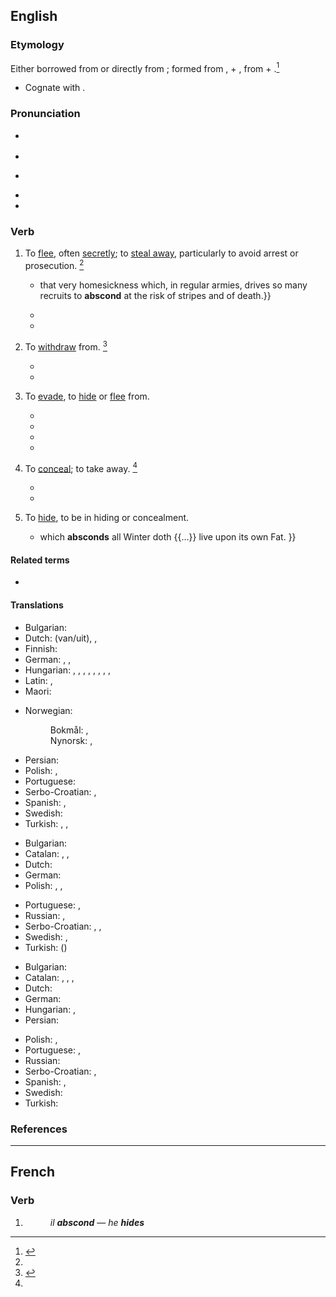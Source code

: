 ==English==

===Etymology===
{{root|en|ine-pro|*dʰeh₁-}}
Either borrowed from {{bor|en|frm|abscondre}} or directly from {{bor|en|la|abscondō||hide}}; formed from {{m|la|abs}}, {{m|la|ab||away}} + {{m|la|condō||put together, store}}, from {{m|la|con-||together}} + {{m|ine-pro|*dʰeh₁-||to put, place, set}}.<ref>{{R:CDOE|page=4}}</ref>
* Cognate with {{m|en|sconce||a type of light fixture}}.

===Pronunciation===
* {{a|RP}} {{IPA|en|/əbˈskɒnd/}}
* {{audio|en|LL-Q1860 (eng)-Vealhurl-abscond.wav|Audio (RP)}}
* {{a|GA}} {{IPA|en|/əbˈskɑnd/}}
* {{rhymes|en|ɒnd|s=2}}
* {{hyph|en|ab|scond}}

===Verb===
{{en-verb}}

# {{lb|en|intransitive|reflexive}} To [[flee]], often [[secretly]]; to [[steal away]], particularly to avoid arrest or prosecution. {{defdate|From mid 16th century.}}<ref name=SOED/>
#: {{syn|en|flee|run away|steal away}}
#: {{ux|en|The thieves '''absconded''' with our property.}}
#* {{quote-book|en|year=1848|author={{w|Thomas Babington Macaulay}}|title=[[w:The History of England from the Accession of James the Second|The History of England]]|chapter=13|passage={{...}} that very homesickness which, in regular armies, drives so many recruits to '''abscond''' at the risk of stripes and of death.}}
#* {{RQ:Bierce Dictionary|entry=abscond|passage=Spring beckons! All things to the call respond; / The trees are leaving and cashiers '''abscond'''.}}
#* {{quote-av|en|year=1942|author={{w|Julius J. Epstein}}; {{w|Philip G. Epstein}}; {{w|Howard Koch (screenwriter)|Howard Koch}}|title={{w|Casablanca (film)|Casablanca}}|role=Captain Renault|actor=Claude Rains|passage=I've often speculated why you don't return to America. Did you '''abscond''' with the church funds? Run off with a senator's wife? I like to think you killed a man. It's the Romantic in me.}}
# {{lb|en|intransitive}} To [[withdraw]] from. {{defdate|From mid 16th century.}}<ref name=SOED>{{R:SOED5|page=8}}</ref>
#* {{quote-book|en|year=2006|author=Richard Rojcewicz|title=The Gods And Technology: A Reading Of Heidegger|isbn=0791482308|passage=Modern technology accompanies the '''absconding''' of the original attitude.<!--What does this mean? It is a paraphrase of a translation of Heidegger.-->}}
#* {{quote-book|en|year=2009|author=Sonia Brill|title=Relationships Without Anger|isbn=144902789X|passage=You cannot '''abscond''' from the responsibility both you and your partner owe to this event, and that includes dealing with anger issues and any other emotional issues that come with it.}}
# {{lb|en|transitive}} To [[evade]], to [[hide]] or [[flee]] from.
#: {{ux|en|The captain '''absconded''' his responsibility.}}
#* {{quote-book|en|year=2006|author=Aldo E. Chircop, Olof Lindén|title=Places of Refuge for Ships|isbn=900414952X|passage=If the distress situation is solved successfully, the anonymous shipowner will reap the commercial benefit, if the situation ends in disaster, the shipowner will hide behind an anonymous post box in a foreign country and will '''abscond''' responsibility.}}
#* {{quote-book|en|title=The Mystical Harvest|page=431|books.google.com/books?isbn=0595481140|author=Somar|year=2008|passage=The driver snatched a packet of cigarettes out of the glove compartment and '''absconded''' the driver's seat without a word}}
#* {{quote-book|en|title=Girls on the Verge: Debutante Dips, Drive-bys, and Other Initiations|page=29|books.google.com/books?isbn=1429981970|author=Vendela Vida|year=2007|passage=Those who evidently did not get invited back to their top choices have already '''absconded''' the scene, tripping in their high heels as they ran.}}
#* {{quote-book|en|title=Gangland Melbourne|page=47|books.google.com/books?isbn=0522858694|author=James Morton, Susanna Lobez|year=2011|passage=In 1939 she '''absconded''' her bail in Melbourne and went to New Zealand, where she also absconded on a charge of stealing diamonds.}}
# {{lb|en|obsolete|transitive}} To [[conceal]]; to take away. {{defdate|First attested in the late 16<sup>th</sup> century.}}<ref name=SOED/>
#: {{syn|en|conceal}}
#* {{quote-book|en|title=treatise on the eye, the manner and phaenomena of vision|volume=2|author=William Porterfield|editor=G. Hamilton, John Balfour|year=1759|passage=for having applied to the Side of the Head any thin black Body, such as the Brim of a Hat, so as it may '''abscond''' the Objects that are upon that Side}}
#* {{quote-book|en|title=The Buccaneers of America|page=161|books.google.com/books?isbn=1108024815|author={{w|John Esquemeling}}, Henry Powell|year_published=2010|year=1684|passage=They examined every prisoner by himself (who were in all about two hundred and fifty persons) where they had '''absconded''' the rest of their goods}}
# {{lb|en|archaic|intransitive|reflexive}} To [[hide]], to be in hiding or concealment.
#* {{quote-book|en|year=1691-1735|author={{w|John Ray}}|title=The Wisdom of God Manifested in the Works of the Creation|url=http://books.google.com/books?id=rRI5AAAAcAAJ&pg=PA300&dq=intitle:works+of+creation+inauthor:ray&hl=en&sa=X&ei=mpnNUZHMJ4Pu0gGZo4GICw&ved=0CDUQ6AEwAA#v=snippet&q=absconds&f=false|passage=<!--The work was in editions while Ray was alive from 1691 to 1705. Google Books has the citation only in a 1735 edition.-->the ''Marmotto'', {{...}} which '''absconds''' all Winter doth {{...}} live upon its own Fat.<!--MW 1913 has "the marmot absconds all winter"-->}}

====Related terms====
* {{l|en|sconce}}

====Translations====
{{trans-top|to flee, often secretly}}
* Bulgarian: {{t|bg|измъквам се, заминавам тайно}}
* Dutch: {{l|nl|heimelijk}} {{t+|nl|vertrekken}} (van/uit), {{t|nl|zich stilletjes uit de voeten maken}}, {{t|nl|zijn biezen pakken}}
* Finnish: {{t+|fi|karata}}
* German: {{l|de|sich}} {{t+|de|davonmachen}}, {{t+|de|türmen}}, {{t+|de|davonstehlen}}
* Hungarian: {{t+|hu|megszökik}}, {{t+|hu|elszökik}}, {{t+|hu|elmenekül}}, {{t+|hu|kereket old}}, {{t+|hu|meglóg}}, {{t+|hu|meglép}}, {{t+|hu|elillan}}, {{t+|hu|továbbáll}}, {{t+|hu|megfutamodik}}
* Latin: {{t|la|lateo}}, {{t|la|latito}}
* Maori: {{t|mi|whati}}
{{trans-mid}}
* Norwegian:
*: Bokmål: {{t+|nb|rømme}}, {{t+|nb|stikke av}}
*: Nynorsk: {{t|nn|rømme}}, {{t|nn|stikke av}}
* Persian: {{t+|fa|گریختن|sc=fa-Arab}}
* Polish: {{t+|pl|zbiec}}, {{t+|pl|uciec}}
* Portuguese: {{t|pt|[[esconder]]-[[se]]}}
* Serbo-Croatian: {{t|sh|otići potajice}}, {{t+|sh|šmugnuti}}
* Spanish: {{t+|es|fugar|alt=fugarse}}, {{t+|es|evadir|alt=evadirse}}
* Swedish: {{t+|sv|rymma}}
* Turkish: {{t+|tr|kaçmak}}, {{t+|tr|sıvışmak}} {{qualifier|colloquial}}, {{t+|tr|tüymek}} {{qualifier|colloquial}}
{{trans-bottom}}

{{trans-top|to withdraw from}}
* Bulgarian: {{t|bg|избягвам, отдръпвам се от}}
* Catalan: {{t+|ca|fugir}}, {{t+|ca|escapar-se}}, {{t+|ca|escapolir-se}}
* Dutch: {{t|nl|zich terugtrekken}}
* German: {{l|de|sich}} {{t+|de|zurückziehen}}
* Polish: {{t+|pl|uniknąć}}, {{t|pl|uciec od}}, {{t|pl|ukryć się przed}}
{{trans-mid}}
* Portuguese: {{t+|pt|fugir}}, {{t+|pt|evadir}}
* Russian: {{t+|ru|уклоня́ться}}, {{t+|ru|избегать}}
* Serbo-Croatian: {{t+|sh|uminuti}}, {{t+|sh|umaknuti}}, {{t+|sh|uzmaknuti}}
* Swedish: {{t+|sv|avvika}}, {{t+|sv|lämna}}
* Turkish: ({{l|tr|geri}}) {{t+|tr|çekilmek}}
{{trans-bottom}}

{{trans-top|to hide}}
* Bulgarian: {{t|bg|укривам се}}
* Catalan: {{t|ca|abscondir}}, {{t+|ca|amagar}}, {{t+|ca|ocultar}}, {{t+|ca|escondir}}
* Dutch: {{t+|nl|wegrennen}}
* German: {{l|de|sich}} {{t+|de|verstecken}}
* Hungarian: {{t+|hu|elrejtőzik}}, {{t+|hu|elbújik}}
* Persian: {{t|fa|پنهان شدن|sc=fa-Arab}}
{{trans-mid}}
* Polish: {{t+|pl|zbiec}}, {{t+|pl|uciec}}
* Portuguese: {{t+|pt|esconder}}, {{t+|pt|ocultar}}
* Russian: {{t+|ru|скрыва́ть}}
* Serbo-Croatian: {{t+|sh|sakriti}}, {{t+|sh|prikriti}}
* Spanish: {{t+|es|huir}}, {{t+|es|fugarse}}
* Swedish: {{t+|sv|gömma sig}}
* Turkish: {{t+|tr|saklanmak}}
{{trans-bottom}}

===References===
<references/>

----

==French==

===Verb===
{{head|fr|verb form}}

# {{inflection of|fr|abscondre||3|s|pres|indc}}
#: ''il '''abscond''''' &mdash; ''he '''hides'''''